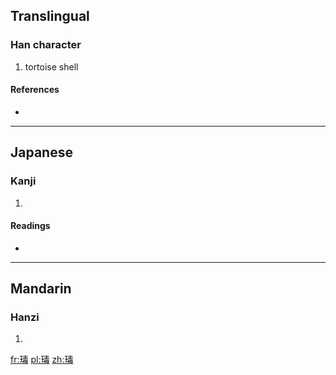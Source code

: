 ==Translingual==

===Han character===
{{Han char|rn=96|rad=玉|as=09|sn=13|four=|canj=一土手一卜 (MGQMY)}}

# tortoise shell

====References====
* {{Han ref|kx=0736.230|dkj=21102|dj=1148.030|hdz=21125.060|uh=7447|ud=29767}}

----

==Japanese==

===Kanji===
{{ja-kanji|grade=|rs=玉09}}

# {{defn|Japanese|sort=玉09}}

====Readings====
* {{ja-readings|on=[[たい]] (tai)|kun=[[たいまい]] (taimai)|nanori=}}

----

==Mandarin==

===Hanzi===
{{cmn-hanzi|pin=[[dài]] ([[dai4]])|wg=tai<sup>4</sup>}}

# {{defn|Mandarin|sort=玉09}}

[[fr:瑇]]
[[pl:瑇]]
[[zh:瑇]]